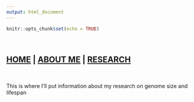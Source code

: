 ```yaml
---
output: html_document
---
```


```r
knitr::opts_chunk$set(echo = TRUE)
```

<br>

## [HOME](https://m-ohran.github.io/) | [ABOUT ME](https://m-ohran.github.io/about-me) | [RESEARCH](https://m-ohran.github.io/research)

<br>

This is where I'll put information about my research on genome size and lifespan